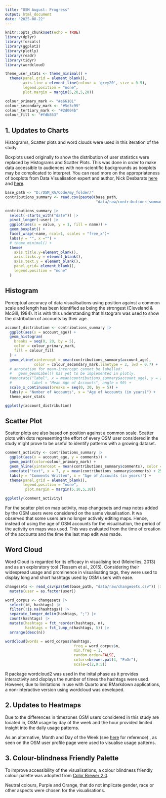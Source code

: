 ```yaml
---
title: "OSM August: Progress"
output: html_document
date: "2025-08-22"
---
```


```r
knitr::opts_chunk$set(echo = TRUE)
library(dplyr)
library(forcats)
library(ggplot2)
library(plotly)
library(readr)
library(tidyr)
library(wordcloud)

theme_user_stats <- theme_minimal() +
  theme(panel.grid = element_blank(),
        axis.line = element_line(colour = 'grey20', size = 0.5),
        legend.position = "none",
        plot.margin = margin(5,20,5,20))

colour_primary_mark <- "#e66101"
colour_secondary_mark <- "#5e3c99"
colour_tertiary_mark <- "#2d004b"
colour_fill <- "#fdb863"
```

## 1. Updates to Charts

Histograms, Scatter plots and word clouds were used in this iteration of 
the study.

Boxplots used originally to show the distribution of user statistics were 
replaced by Histograms and Scatter Plots. This was done in order to make data
accessible to audiences with non-scientific backgrounds as boxplots may be
complicated to interpret.
You can read more on the appropriateness of boxplots from Data Visualisation 
expert and author, Nick Desbarats 
[here](https://nightingaledvs.com/ive-stopped-using-box-plots-should-you/) and 
[here](https://nightingaledvs.com/i-stopped-using-box-plots-the-aftermath/).


```r
base_path <- "D:/OSM_RA/Code/my_folder/"
contributions_summary <- read.csv(paste0(base_path, 
                                         "data/raw/contributions_summary.csv"))

contributions_summary |> 
  select(-starts_with("date")) |> 
  pivot_longer(-user) |> 
  ggplot(aes(x = value, y = 1, fill = name)) +
  geom_boxplot() +
  facet_wrap(~name, ncol=1, scales = "free_x")+ 
  labs(y = "", x ="") +
  # theme_minimal() +
  theme(
    axis.title.y=element_blank(),
    axis.ticks.y = element_blank(),
    axis.text.y = element_blank(),
    panel.grid= element_blank(),
    legend.position = "none"
  )
```

## Histogram

Perceptual accuracy of data visualisations using position against a common 
scale and length has been identified as being the strongest (Cleveland & 
McGill, 1984). It is with this understanding that histogram was used to show 
the distribution of 
accounts by their age.

```r
account_distribution <- contributions_summary |>
  ggplot(aes(x = account_age)) +
  geom_histogram(
    breaks = seq(0, 20, by = 5),
    color = colour_primary_mark,
    fill = colour_fill
  ) +
  geom_vline(xintercept = mean(contributions_summary$account_age),              
             color = colour_secondary_mark,linetype = 2, lwd = 0.7) +
  # annotation for mean-intercept cannot be labelled:
  #   geom_GeomLabel() has yet to be implemented in plotly.
  #annotate("label", x = mean(contributions_summary$account_age), y = 2, 
  #         label = "Mean Age of Accounts", angle = 90) +
  scale_x_continuous(breaks = seq(0, 20, by = 5)) +
  labs(y = "Number of Accounts", x = "Age of Accounts (in years)") +
  theme_user_stats

ggplotly(account_distribution)
```
## Scatter Plot

Scatter plots are also based on position against a common scale. Scatter plots
with dots representing the effort of every OSM user considered in the study 
might prove to be useful to identify patterns with a growing dataset.

```r
comment_activity <- contributions_summary |>
  ggplot(aes(x = account_age, y = comments)) +
  geom_point(color=colour_primary_mark) +
  geom_hline(yintercept = mean(contributions_summary$comments), color = colour_tertiary_mark, linetype = 2, lwd = 0.5) +
  annotate("text", x = 7, y = mean(contributions_summary$comments) + 25, label = "Average Number of Comments", hjust = 0, size = 3)+
  labs(y = "Comments Written", x = "Age of Accounts (in years)") +
  theme(panel.grid = element_blank(),
        legend.position = "none",
         plot.margin = margin(5,10,5,10))

ggplotly(comment_activity)

```

For the scatter plot on map activity, map changesets and map notes added by 
the OSM users were considered on the same visualisation. It wa observed that 
some users are no longer actively editing maps. Hence, instead of using 
the age of OSM accounts for the visualisation, the period of the activity on 
maps was used. This was evaluated from the time of creation of the accounts and
the time the last map edit was made.  


## Word Cloud

Word Cloud is regarded for its efficacy in visualising text (Meirelles, 2013) 
and as an exploratory tool (Tessem et al., 2015). Considering their widespread
usage and prominence in visualisating tags, they were used to display long and 
short hashtags used by OSM users with ease.

```r
changesets <- read_csv(paste0(base_path, "data/raw/changesets.csv")) |> 
  mutate(user = as.factor(user))

word_corpus <- changesets |>
  select(id, hashtags) |>
  filter(!is.na(hashtags)) |>
  separate_longer_delim(hashtags, ";") |>
  count(hashtags) |>
  mutate(hashtags = fct_reorder(hashtags, n),
         hashtags = fct_lump_n(hashtags, 5)) |>
  arrange(desc(n))

```

```r
wordcloud(words = word_corpus$hashtags, 
                               freq = word_corpus$n, 
                               min.freq = 1, 
                               random.order=FALSE, 
                               colors=brewer.pal(4, "PuOr"),
                               scale=c(2,0.5))

```

R package wordcloud2 was used in the inital phase as it provides interactivity
and displays the number of times the hashtags were used. However, due to 
limitations in use with Quarto and RMarkdown applications, a non-interactive 
version using wordcloud was developed.


## 2. Updates to Heatmaps

Due to the differences in timezones OSM users considered in this study are 
located in, OSM usage by day of the week and the hour provided limited insight 
into the daily usage patterns. 

As an alternative, Month and Day of the Week (see 
[here](https://www.openstreetmap.org/user/HazelCyril) for reference)
, as seen on the OSM user profile page were used to visualise usage patterns.

## 3. Colour-blindness Friendly Palette
To improve accessibility of the visualisations, a colour blindness friendly 
colour palette was adopted from 
[Color Brewer 2.0](https://colorbrewer2.org/#type=diverging&scheme=PuOr&n=4).

Neutral colours, Purple and Orange, that do not implicate gender, race or 
other aspects were chosen for the visualisations.


